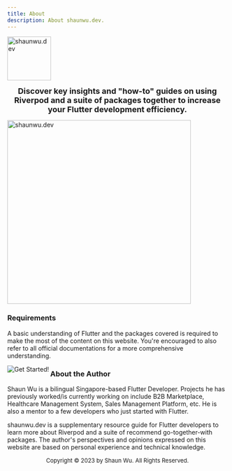 ```yaml
---
title: About
description: About shaunwu.dev.
---
```

<Image
  src="/assets/symbol.png"
  alt="shaunwu.dev"
  height="100"
/>

**<center><font size="4">Discover key insights and "how-to" guides on using Riverpod and a suite of packages together to increase your Flutter development efficiency.</font></center>**

<Image
  src="/assets/components.png"
  alt="shaunwu.dev"
  height="420"
/>

### Requirements
A basic understanding of Flutter and the packages covered is required to make the most of the content on this website. You're encouraged to also refer to all official documentations for a more comprehensive understanding.

<a href="/setup" rel="some text" target="_self"><Image
  src="https://img.shields.io/badge/-GET%20STARTED!-blue?style=for-the-badge"
  alt="Get Started!"
  align="left"
/></a>

<!-- [![Let's Go!](https://img.shields.io/badge/-GET%20STARTED!-blue?style=for-the-badge)](/setup) -->

### About the Author
Shaun Wu is a bilingual Singapore-based Flutter Developer. Projects he has previously worked/is currently working on include B2B Marketplace, Healthcare Management System, Sales Management Platform, etc. He is also a mentor to a few developers who just started with Flutter.

<Info>shaunwu.dev is a supplementary resource guide for Flutter developers to learn more about Riverpod and a suite of recommend go-together-with packages. The author's perspectives and opinions expressed on this website are based on personal experience and technical knowledge.</Info>

<center><font size = "2">Copyright &copy; 2023 by Shaun Wu. All Rights Reserved.</font></center>